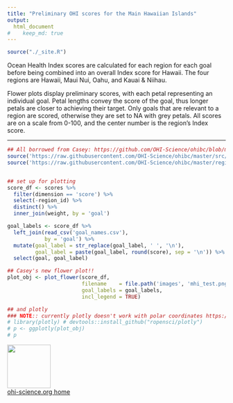 ```yaml
---
title: "Preliminary OHI scores for the Main Hawaiian Islands"
output:
  html_document
#    keep_md: true
---
```


```r
source("./_site.R")
```

Ocean Health Index scores are calculated for each region for each goal before being combined into an overall Index score for Hawaii. The four regions are Hawaii, Maui Nui, Oahu, and Kauai & Niihau. <!---could bring back the Regions page to be only linked from here---> 

Flower plots display preliminary scores, with each petal representing an individual goal. Petal lengths convey the score of the goal, thus longer petals are closer to achieving their target. Only goals that are relevant to a region are scored, otherwise they are set to NA with grey petals. All scores are on a scale from 0-100, and the center number is the region's Index score.

----

```r

## All borrowed from Casey: https://github.com/OHI-Science/ohibc/blob/master/regionHoweSound/ohibc_howesound_2016.Rmd
source('https://raw.githubusercontent.com/OHI-Science/ohibc/master/src/R/common.R')
source('https://raw.githubusercontent.com/OHI-Science/ohibc/master/regionHoweSound/plot_flower.R')


## set up for plotting
score_df <- scores %>%
  filter(dimension == 'score') %>%
  select(-region_id) %>%
  distinct() %>%
  inner_join(weight, by = 'goal')

goal_labels <- score_df %>%
  left_join(read_csv('goal_names.csv'),
            by = 'goal') %>%
  mutate(goal_label = str_replace(goal_label, ' ', '\n'),
         goal_label = paste(goal_label, round(score), sep = '\n')) %>%
  select(goal, goal_label)

## Casey's new flower plot!!
plot_obj <- plot_flower(score_df,
                        filename    = file.path('images', 'mhi_test.png'),
                        goal_labels = goal_labels, 
                        incl_legend = TRUE) 

## and plotly
### NOTE:: currently plotly doesn't work with polar coordinates https://github.com/ropensci/plotly/issues/878
# library(plotly) # devtools::install_github("ropensci/plotly")
# p <- ggplotly(plot_obj)
# p

```


[<img src="https://docs.google.com/drawings/d/1633uvIYgsBhiKBddQAaTlvYDJgOK1uiDB6wkooNyhFc/pub?w=576&h=288" width="100px">](http://ohi-science.org)  
[ohi-science.org home](http://ohi-science.org)
